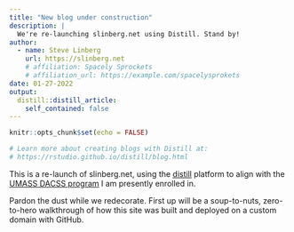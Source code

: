 ```yaml
---
title: "New blog under construction"
description: |
  We're re-launching slinberg.net using Distill. Stand by!
author:
  - name: Steve Linberg
    url: https://slinberg.net
    # affiliation: Spacely Sprockets
    # affiliation_url: https://example.com/spacelysprokets
date: 01-27-2022
output:
  distill::distill_article:
    self_contained: false
---
```


```r
knitr::opts_chunk$set(echo = FALSE)

# Learn more about creating blogs with Distill at:
# https://rstudio.github.io/distill/blog.html

```

This is a re-launch of slinberg.net, using the [distill](https://rstudio.github.io/distill) platform to align with the [UMASS DACSS program](https://www.umass.edu/sbs/data-analytics-and-computational-social-science-program/ms) I am presently enrolled in.

Pardon the dust while we redecorate. First up will be a soup-to-nuts, zero-to-hero walkthrough of how this site was built and deployed on a custom domain with GitHub.

